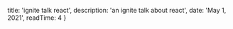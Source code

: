 

  title: 'ignite talk react',
  description: 'an ignite talk about react',
  date: 'May 1, 2021',
  readTime: 4
}



